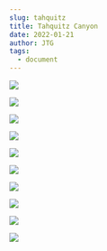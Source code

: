 ```yaml
---
slug: tahquitz
title: Tahquitz Canyon
date: 2022-01-21
author: JTG
tags:
  - document
---
```

![](/images/img_0027.jpeg)

![](/images/img_0031.jpeg)

![](/images/img_3489.jpeg)

![](/images/img_3490.jpeg)

![](/images/img_3493.jpeg)

![](/images/img_3496.jpeg)

![](/images/img_3499.jpeg)

![](/images/img_0035.jpeg)

![](/images/img_3501.jpeg)

![](/images/img_3503.jpeg)